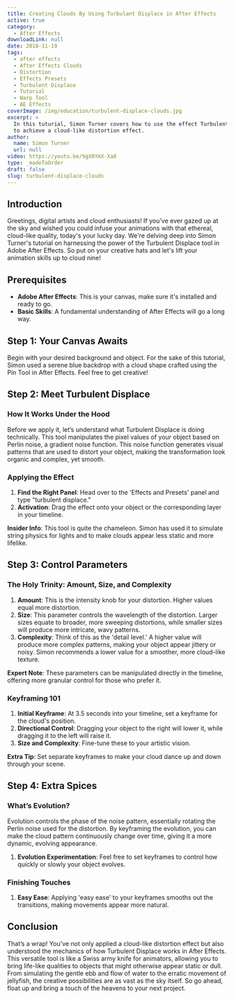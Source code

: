 ```yaml
---
title: Creating Clouds By Using Turbulant Displace in After Effects
active: true
category:
  - After Effects
downloadLink: null
date: 2018-11-19
tags:
  - after effects
  - After Effects Clouds
  - Distortion
  - Effects Presets
  - Turbulent Displace
  - Tutorial
  - Warp Tool
  - AE Effects
coverImage: /img/education/turbulent-displace-clouds.jpg
excerpt: >
  In this tuturial, Simon Turner covers how to use the effect Turbulent Displace
  to achieve a cloud-like distortion effect.
author:
  name: Simon Turner
  url: null
video: https://youtu.be/9gX8YmX-Xa8
type: _madeToOrder
draft: false
slug: turbulent-displace-clouds
---
```


## Introduction

Greetings, digital artists and cloud enthusiasts! If you’ve ever gazed up at the sky and wished you could infuse your animations with that ethereal, cloud-like quality, today's your lucky day. We're delving deep into Simon Turner's tutorial on harnessing the power of the Turbulent Displace tool in Adobe After Effects. So put on your creative hats and let's lift your animation skills up to cloud nine!

## Prerequisites

- **Adobe After Effects**: This is your canvas, make sure it's installed and ready to go.
- **Basic Skills**: A fundamental understanding of After Effects will go a long way.

## Step 1: Your Canvas Awaits

Begin with your desired background and object. For the sake of this tutorial, Simon used a serene blue backdrop with a cloud shape crafted using the Pin Tool in After Effects. Feel free to get creative!

## Step 2: Meet Turbulent Displace

### How It Works Under the Hood

Before we apply it, let’s understand what Turbulent Displace is doing technically. This tool manipulates the pixel values of your object based on Perlin noise, a gradient noise function. This noise function generates visual patterns that are used to distort your object, making the transformation look organic and complex, yet smooth.

### Applying the Effect

1. **Find the Right Panel**: Head over to the 'Effects and Presets' panel and type "turbulent displace."
2. **Activation**: Drag the effect onto your object or the corresponding layer in your timeline.

**Insider Info**: This tool is quite the chameleon. Simon has used it to simulate string physics for lights and to make clouds appear less static and more lifelike.

## Step 3: Control Parameters

### The Holy Trinity: Amount, Size, and Complexity

1. **Amount**: This is the intensity knob for your distortion. Higher values equal more distortion.
2. **Size**: This parameter controls the wavelength of the distortion. Larger sizes equate to broader, more sweeping distortions, while smaller sizes will produce more intricate, wavy patterns.
3. **Complexity**: Think of this as the 'detail level.' A higher value will produce more complex patterns, making your object appear jittery or noisy. Simon recommends a lower value for a smoother, more cloud-like texture.

**Expert Note**: These parameters can be manipulated directly in the timeline, offering more granular control for those who prefer it.

### Keyframing 101

1. **Initial Keyframe**: At 3.5 seconds into your timeline, set a keyframe for the cloud's position.
2. **Directional Control**: Dragging your object to the right will lower it, while dragging it to the left will raise it.
3. **Size and Complexity**: Fine-tune these to your artistic vision.

**Extra Tip**: Set separate keyframes to make your cloud dance up and down through your scene.

## Step 4: Extra Spices

### What’s Evolution?

Evolution controls the phase of the noise pattern, essentially rotating the Perlin noise used for the distortion. By keyframing the evolution, you can make the cloud pattern continuously change over time, giving it a more dynamic, evolving appearance.

1. **Evolution Experimentation**: Feel free to set keyframes to control how quickly or slowly your object evolves. 

### Finishing Touches

1. **Easy Ease**: Applying 'easy ease' to your keyframes smooths out the transitions, making movements appear more natural.

## Conclusion

That’s a wrap! You've not only applied a cloud-like distortion effect but also understood the mechanics of how Turbulent Displace works in After Effects. This versatile tool is like a Swiss army knife for animators, allowing you to bring life-like qualities to objects that might otherwise appear static or dull. From simulating the gentle ebb and flow of water to the erratic movement of jellyfish, the creative possibilities are as vast as the sky itself. So go ahead, float up and bring a touch of the heavens to your next project.